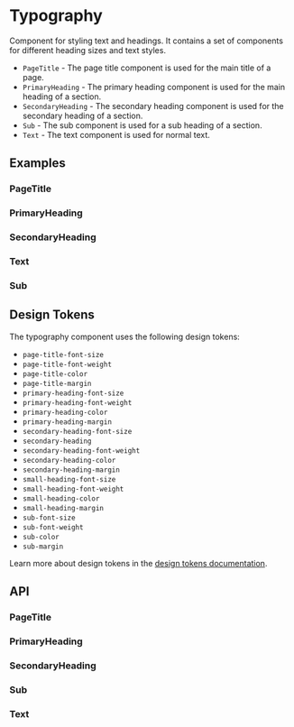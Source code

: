 
<Meta title="Docs/Components/Typography" />

# Typography
Component for styling text and headings. It contains a set
of components for different heading sizes and text styles.

- `PageTitle` - The page title component is used for the main title of a page.
- `PrimaryHeading` - The primary heading component is used for the main heading of a section.
- `SecondaryHeading` - The secondary heading component is used for the secondary heading of a section.
- `Sub` - The sub component is used for a sub heading of a section.
- `Text` - The text component is used for normal text.

## Examples

### PageTitle
<Canvas sourceState="shown" of={PageTitleStories.Simple}/>

### PrimaryHeading
<Canvas sourceState="shown" of={PrimaryHeadingStories.Simple}/>

### SecondaryHeading
<Canvas sourceState="shown" of={SecondaryHeadingStories.Simple}/>

### Text
<Canvas sourceState="shown" of={TextStories.Simple}/>

### Sub
<Canvas sourceState="shown" of={SubStories.Simple}/>

## Design Tokens
The typography component uses the following design tokens:

- `page-title-font-size`
- `page-title-font-weight`
- `page-title-color`
- `page-title-margin`
- `primary-heading-font-size`
- `primary-heading-font-weight`
- `primary-heading-color`
- `primary-heading-margin`
- `secondary-heading-font-size`
- `secondary-heading`
- `secondary-heading-font-weight`
- `secondary-heading-color`
- `secondary-heading-margin`
- `small-heading-font-size`
- `small-heading-font-weight`
- `small-heading-color`
- `small-heading-margin`
- `sub-font-size`
- `sub-font-weight`
- `sub-color`
- `sub-margin`

Learn more about design tokens in the [design tokens documentation](?path=/story/docs-design-tokens-getting-started--page).

## API
### PageTitle
<ArgsTable of={PageTitle} />

### PrimaryHeading
<ArgsTable of={PrimaryHeading} />

### SecondaryHeading
<ArgsTable of={SecondaryHeading} />

### Sub
<ArgsTable of={Sub} />

### Text
<ArgsTable of={Text} />
